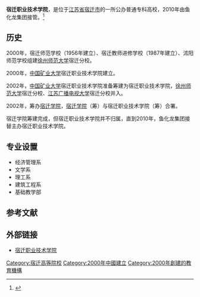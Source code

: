 {{高校
| name =宿迁职业技术学院
| image =
| logo =
| motto =
| rector =
| type = 公办
| established =
| location = [[中华人民共和国|中华人民共和国]][[江苏省|江苏省]][[宿迁市|宿迁市]]
| students =
| staff =
| campus =
| address =宿迁市湖滨新城合欢路8号
| telephone =
| area =1000亩
| sports =
| website =http://www.sqzyxy.com/
}}
'''宿迁职业技术学院'''，是位于[[江苏省|江苏省]][[宿迁市|宿迁市]]的一所公办普通专科高校，2010年由鱼化龙集团接管。<ref>{{Cite web |url=http://www.cjsiu.com/xxgk/ |title=宿迁职业技术学院简介 |access-date=2010-10-23 |archive-date=2010-08-28 |archive-url=https://web.archive.org/web/20100828205743/http://www.cjsiu.com/xxgk/ |dead-url=yes }}</ref>
== 历史 ==
2000年，宿迁师范学校（1956年建立）、宿迁教师进修学校（1987年建立）、沭阳师范学校组建[[徐州师范大学|徐州师范大学]]宿迁分校。

2000年，[[中国矿业大学|中国矿业大学]]宿迁职业技术学院建立。

2002年，[[中国矿业大学|中国矿业大学]]宿迁职业技术学院准备筹建为宿迁职业技术学院，[[徐州师范大学|徐州师范大学]]宿迁分校、[[江苏广播电视大学|江苏广播电视大学]]宿迁分校并入。

2002年，筹办[[宿迁学院|宿迁学院]]，[[宿迁学院|宿迁学院]]（筹）与宿迁职业技术学院（筹）合署。

宿迁学院筹建完成，但宿迁职业技术学院并不归属，直到2010年，鱼化龙集团接替主办宿迁职业技术学院。
== 专业设置 ==
* 经济管理系
* 文学系
* 理工系
* 建筑工程系
* 基础教学部
== 参考文献 ==
{{reflist}}
== 外部链接 ==
* [http://www.sqzyxy.com/ 宿迁职业技术学院]{{Wayback|url=http://www.sqzyxy.com/ |date=20200411034001 }}

{{Univ-stub}}

{{江苏高等院校|nocat}}
[[Category:宿迁高等院校|Category:宿迁高等院校]]
[[Category:2000年中國建立|Category:2000年中國建立]]
[[Category:2000年創建的教育機構|Category:2000年創建的教育機構]]